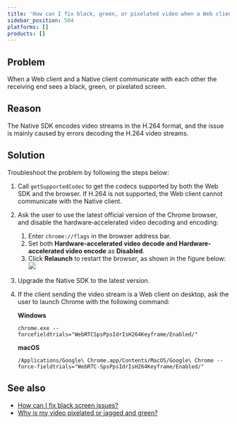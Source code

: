 ```yaml
---
title: 'How can I fix black, green, or pixelated video when a Web client and a Native client communicate with each other?'
sidebar_position: 504
platforms: []
products: []
---
```



## Problem

When a Web client and a Native client communicate with each other the receiving end sees a black, green, or pixelated screen.

## Reason

The Native SDK encodes video streams in the H.264 format, and the issue is mainly caused by errors decoding the H.264 video streams.

## Solution

Troubleshoot the problem by following the steps below:

1. Call `getSupportedCodec` to get the codecs supported by both the Web SDK and the browser. If H.264 is not supported, the Web client cannot communicate with the Native client.

2. Ask the user to use the latest official version of the Chrome browser, and disable the hardware‑accelerated video decoding and encoding:

   1. Enter `chrome://flags` in the browser address bar.
   2. Set both **Hardware-accelerated video decode and Hardware-accelerated video encode** as **Disabled**.
   3. Click **Relaunch** to restart the browser, as shown in the figure below:
      ![](https://web-cdn.agora.io/docs-files/1616748192326)

3. Upgrade the Native SDK to the latest version.

4. If the client sending the video stream is a Web client on desktop, ask the user to launch Chrome with the following command:

   **Windows**

   ```shell
   chrome.exe --forcefieldtrials="WebRTCSpsPpsIdrIsH264Keyframe/Enabled/"
   ```

   **macOS**

   ```shell
   /Applications/Google\ Chrome.app/Contents/MacOS/Google\ Chrome --force-fieldtrials="WebRTC-SpsPpsIdrIsH264Keyframe/Enabled/"
   ```

## See also

- [How can I fix black screen issues?](/help/quality-issues/video_blank)
- [Why is my video pixelated or jagged and green?](/help/quality-issues/pixelated_green_video)
